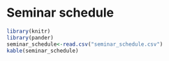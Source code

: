 # Seminar schedule {#seminar_schedule}

```r
library(knitr)
library(pander)
seminar_schedule<-read.csv("seminar_schedule.csv")
kable(seminar_schedule)
```
